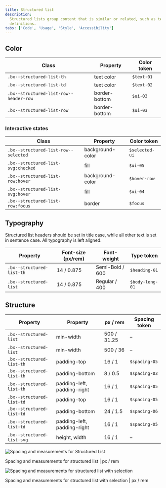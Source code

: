 ```yaml
---
title: Structured list
description:
  Structured lists group content that is similar or related, such as terms and
  definitions.
tabs: ['Code', 'Usage', 'Style', 'Accessibility']
---
```


## Color

| Class                                  | Property      | Color token |
| -------------------------------------- | ------------- | ----------- |
| `.bx--structured-list-th`              | text color    | `$text-01`  |
| `.bx--structured-list-td`              | text color    | `$text-02`  |
| `.bx--structured-list-row--header-row` | border-bottom | `$ui-03`    |
| `.bx--structured-list-row`             | border-bottom | `$ui-03`    |

### Interactive states

| Class                                | Property         | Color token    |
| ------------------------------------ | ---------------- | -------------- |
| `.bx--structured-list-row--selected` | background-color | `$selected-ui` |
| `.bx--structured-list-svg:checked`   | fill             | `$ui-05`       |
| `.bx--structured-list-row:hover`     | background-color | `$hover-row`   |
| `.bx--structured-list-svg:hover`     | fill             | `$ui-04`       |
| `.bx--structured-list-row:focus`     | border           | `$focus`       |

## Typography

Structured list headers should be set in title case, while all other text is set
in sentence case. All typography is left aligned.

| Property                  | Font-size (px/rem) | Font-weight     | Type token      |
| ------------------------- | ------------------ | --------------- | --------------- |
| `.bx--structured-list-th` | 14 / 0.875         | Semi-Bold / 600 | `$heading-01`   |
| `.bx--structured-list`    | 14 / 0.875         | Regular / 400   | `$body-long-01` |

## Structure

| Property                   | Property                    | px / rem    | Spacing token |
| -------------------------- | --------------------------- | ----------- | ------------- |
| `.bx--structured-list`     | min-width                   | 500 / 31.25 | –             |
| `.bx--structured-list`     | min-width                   | 500 / 36    | –             |
| `.bx--structured-list-th`  | padding-top                 | 16 / 1      | `$spacing-05` |
| `.bx--structured-list-th`  | padding-bottom              | 8 / 0.5     | `$spacing-03` |
| `.bx--structured-list-th`  | padding-left, padding-right | 16 / 1      | `$spacing-05` |
| `.bx--structured-list-td`  | padding-top                 | 16 / 1      | `$spacing-05` |
| `.bx--structured-list-td`  | padding-bottom              | 24 / 1.5    | `$spacing-06` |
| `.bx--structured-list-td`  | padding-left, padding-right | 16 / 1      | `$spacing-05` |
| `.bx--structured-list-svg` | height, width               | 16 / 1      | –             |

<div className="image--fixed">

![Spacing and measurements for Structured List](images/structured-list-style-1.png)

</div>

<Caption>Spacing and measurements for structured list | px / rem</Caption>

<div className="image--fixed">

![Spacing and measurements for structured list with selection](images/structured-list-style-2.png)

</div>

<Caption>
  Spacing and measurements for structured list with selection | px / rem
</Caption>
